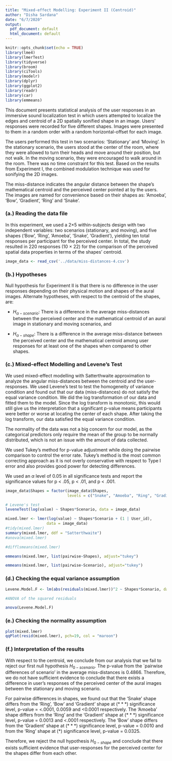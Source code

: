 ```yaml
---
title: "Mixed-effect Modelling: Experiment II (Centroid)"
author: "Disha Sardana"
date: "6/7/2020"
output:
  pdf_document: default
  html_document: default
---
```


```r
knitr::opts_chunk$set(echo = TRUE)
library(lme4)
library(lmerTest)
library(tidyverse)
library(broom)
library(ciTools)
library(modelr)
library(dplyr)
library(ggplot2)
library(readr)
library(car)
library(emmeans)
```

This document presents statistical analysis of the user responses in an immersive sound localization test in which users attempted to localize the edges and centroid of a 2D spatially sonified shape in an image. Users' responses were recorded for five different shapes. Images were presented to them in a random order with a random horizontal-offset for each image.

The users performed this test in two scenarios: 'Stationary' and 'Moving'. In the stationary scenario, the users stood at the center of the room, where they were allowed to turn their heads and move around their position, but not walk. In the moving scenario, they were encouraged to walk around in the room. There was no time constraint for this test. Based on the results from Experiment I, the combined modulation technique was used for sonifying the 2D images.

The miss-distance indicates the angular distance between the shape's mathematical centroid and the perceived center pointed at by the users. The images are named for convenience based on their shapes as: 'Amoeba',  'Bow', 'Gradient', 'Ring' and 'Snake'.

### (a.) Reading the data file
 
In this experiment, we used a 2×5 within-subjects design with two independent variables: two scenarios (stationary, and moving), and five shapes ('Bow', 'Ring', 'Amoeba', 'Snake', 'Gradient'), yielding ten total responses per participant for the perceived center. In total, the study resulted in 220 responses (10 $\times$ 22) for the comparison of the perceived spatial data properties in terms of the shapes' centroid.

```r
image_data <- read_csv('../data/miss-distances-4.csv')

```

### (b.) Hypotheses

Null hypothesis for Experiment II is that there is no difference in the user responses depending on their physical motion and shapes of the aural images. Alternate hypotheses, with respect to the centroid of the shapes, are:

- $H_{\alpha-scenario}$: There is a difference in the average miss-distances between the perceived center and the mathematical centroid of an aural image in stationary and moving scenarios, and

- $H_{\alpha-shape}$: There is a difference in the average miss-distance between the perceived center and the mathematical centroid among user responses for at least one of the shapes when compared to other shapes.


### (c.) Mixed-effect Modelling and Levene's Test

We used mixed-effect modelling with Satterthwaite approximation to analyze the angular miss-distances between the centroid and the user-responses. We used Levene's test to test the homogeneity of variance condition and found out that our data (miss-distances) do not satisfy the equal variance condition. We did the log transformation of our data and fitted them to the model. Since the log transform is monotonic, this would still give us the interpretation that a significant p-value means participants were better or worse at locating the center of each shape. After taking the log transform, our data satisfied the equal variance condition.

The normality of the data was not a big concern for our model, as the categorical predictors only require the mean of the group to be normally distributed, which is not an issue with the amount of data collected.  

We used Tukey's method for p-value adjustment while doing the pairwise comparison to control the error rate. Tukey's method is the most common correcting approach as it is not overly conservative with respect to Type I error and also provides good power for detecting differences. 

We used an $\alpha$ level of 0.05 in all significance tests and report the significance values for p < .05, p < .01, and p < .001.
 
```r
image_data$Shapes = factor(image_data$Shapes, 
                           levels = c("Snake", "Amoeba", "Ring", "Gradient", "Bow"))

# Levene's test
leveneTest(log(value) ~ Shapes*Scenario, data = image_data)
```

```r
mixed.lmer <- lmer(log(value) ~ Shapes*Scenario + (1 | User_id), 
                  data = image_data)
#tidy(mixed.lmer)
summary(mixed.lmer, ddf = "Satterthwaite")
#anova(mixed.lmer)

#difflsmeans(mixed.lmer)
```


```r
emmeans(mixed.lmer, list(pairwise~Shapes), adjust="tukey")
```


```r
emmeans(mixed.lmer, list(pairwise~Scenario), adjust="tukey")
```


### (d.) Checking the equal variance assumption

```r
Levene.Model.F <- lm(abs(residuals(mixed.lmer))^2 ~ Shapes*Scenario, data = image_data) 

#ANOVA of the squared residuals

anova(Levene.Model.F)
```


### (e.) Checking the normality assumption

```r
plot(mixed.lmer)
qqPlot(resid(mixed.lmer), pch=19, col = "maroon")
```

### (f.) Interpretation of the results

With respect to the centroid, we conclude from our analysis that we fail to reject our first null hypothesis $H_{0-scenario}$. The p-value from the `pairwise differences of scenario' in the average miss-distances is 0.4866. Therefore, we do not have sufficient evidence to conclude that there exists a difference in user's responses of the perceived center of the aural images between the stationary and moving scenario. 

For pairwise differences in shapes, we found out that the 'Snake' shape differs from the 'Ring', 'Bow' and 'Gradient' shape at ($***$) significance level, p-value = <.0001, 0.0059 and <0.0001 respectively. The 'Amoeba' shape differs from the 'Ring' and the 'Gradient' shape at ($***$) significance level, p-value = 0.0013 and <.0001 respectively. The 'Bow' shape differs from the 'Gradient' shape at ($***$) significance level, p-value = 0.0010 and from the 'Ring' shape at ($*$) significance level, p-value = 0.0325.

 Therefore, we reject the null hypothesis $H_{0-shape}$ and conclude that there exists sufficient evidence that user-responses for the perceived center for the shapes differ from each other.
